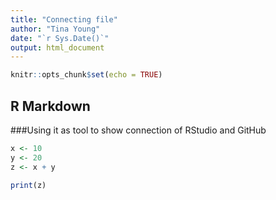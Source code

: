 ```yaml
---
title: "Connecting file"
author: "Tina Young"
date: "`r Sys.Date()`"
output: html_document
---
```


```r
knitr::opts_chunk$set(echo = TRUE)
```

## R Markdown
###Using it as tool to show connection of RStudio and GitHub
```r
x <- 10
y <- 20
z <- x + y

print(z)
```
